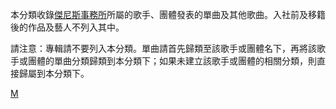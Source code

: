 本分類收錄[[傑尼斯事務所|傑尼斯事務所]]所屬的歌手、團體發表的單曲及其他歌曲。入社前及移籍後的作品及藝人不列入其中。

請注意：專輯請不要列入本分類。單曲請首先歸類至該歌手或團體名下，再將該歌手或團體的單曲分類歸類到本分類下；如果未建立該歌手或團體的相關分類，則直接歸屬到本分類下。

{{DEFAULTSORT:Johnny's}}
[[Category:傑尼斯事務所相關作品|M]]